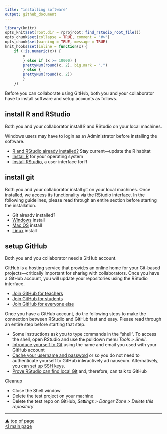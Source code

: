 ```yaml
---
title: "installing software"
output: github_document
---
```


```r
library(knitr)
opts_knit$set(root.dir = rprojroot::find_rstudio_root_file())
opts_chunk$set(collapse = TRUE, comment = "#>")
opts_chunk$set(warning = TRUE, message = TRUE) 
knit_hooks$set(inline = function(x) {
	if (!is.numeric(x)) { 
		x 
		} else if (x >= 10000) { 
		prettyNum(round(x, 2), big.mark = ",")
		} else {
		prettyNum(round(x, 2))
		}
	})
```

Before you can collaborate using GitHub, both you and your collaborator have to install software and setup accounts as follows. 








## install R and RStudio

Both you and your collaborator install R and RStudio on your local machines.

Windows users may have to login as an Administrator before installing the software. 

- [R and RStudio already installed?](p003-updating-R-habitat.md) Stay current---update the R habitat
- [Install R](https://cloud.r-project.org){target="_blank"} for your operating system  
- [Install RStudio](https://www.rstudio.com/products/rstudio/#Desktop){target="_blank"}, a user interface for R  









## install git

Both you and your collaborator install git on your local machines. Once installed, we access its functionality via the RStudio interface. In the following guidelines, please read through an entire section before starting the installation. 

- [Git already installed?](https://happygitwithr.com/install-git.html#git-already-installed)
- [Windows](https://happygitwithr.com/install-git.html#install-git-windows) install
- [Mac OS](https://happygitwithr.com/install-git.html#macos) install
- [Linux](https://happygitwithr.com/install-git.html#linux) install


 
## setup GitHub

Both you and you collaborator need a GitHub account.  

GitHub is a hosting service that provides an online home for your Git-based projects—critically important for sharing with collaborators. Once you have a GitHub account, you will update your repositories using the RStudio interface.

- [Join GitHub for teachers](https://education.github.com/teachers)
- [Join GitHub for students](https://education.github.com/students)
- [Join GitHub for everyone else](https://github.com/)

Once you have a GitHub account, do the following steps to make the connection between RStudio and GitHub fast and easy. Please read through an entire step  before starting that step.

- Some instructions ask you to type commands in the “shell”. To access the shell, open RStudio and use the pulldown menu *Tools \> Shell*.
- [Introduce yourself to Git](http://happygitwithr.com/hello-git.html#hello-git) using the name and email you used with your GitHub account
- [Cache your username and password](http://happygitwithr.com/credential-caching.html#credential-caching) or so you do not need to authenticate yourself to GitHub interactively ad nauseum. Alternatively, you can [set up SSH keys](http://happygitwithr.com/ssh-keys.html#ssh-keys).
- [Prove RStudio can find local Git](http://happygitwithr.com/rstudio-git-github.html#rstudio-git-github) and, therefore, can talk to GitHub

Cleanup

  - Close the Shell window
  - Delete the test project on your machine
  - Delete the test repo on GitHub, *Settings \> Danger Zone \> Delete
    this repository*



***
<a href="#top">&#9650; top of page</a>    
[&#9665; main page](../README.md)
